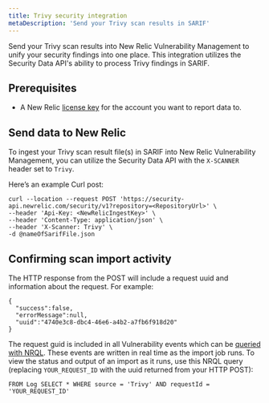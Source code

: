 ```yaml
---
title: Trivy security integration 
metaDescription: 'Send your Trivy scan results in SARIF'
---
```


Send your Trivy scan results into New Relic Vulnerability Management to unify your security findings into one place. This integration utilizes the Security Data API's ability to process Trivy findings in SARIF.

## Prerequisites

- A New Relic [license key](/docs/accounts-partnerships/install-new-relic/account-setup/license-key) for the account you want to report data to.    


## Send data to New Relic

To ingest your Trivy scan result file(s) in SARIF into New Relic Vulnerability Management, you can utilize the Security Data API with the `X-SCANNER` header set to `Trivy`.

Here’s an example Curl post:
```
curl --location --request POST 'https://security-api.newrelic.com/security/v1?repository=<RepositoryUrl>' \
--header 'Api-Key: <NewRelicIngestKey>' \
--header 'Content-Type: application/json' \
--header 'X-Scanner: Trivy' \
-d @nameOfSarifFile.json
 ```

## Confirming scan import activity
The HTTP response from the POST will include a request uuid and information about the request. For example:

```
{
  "success":false,
  "errorMessage":null,
  "uuid":"4740e3c8-dbc4-46e6-a4b2-a7fb6f918d20"
}
```

The request guid is included in all Vulnerability events which can be [queried with NRQL](https://docs.newrelic.com/docs/query-your-data/nrql-new-relic-query-language/get-started/introduction-nrql-new-relics-query-language/). These events are written in real time as the import job runs. To view the status and output of an import as it runs, use this NRQL query (replacing `YOUR_REQUEST_ID` with the uuid returned from your HTTP POST):

```
FROM Log SELECT * WHERE source = 'Trivy' AND requestId = 'YOUR_REQUEST_ID'
```